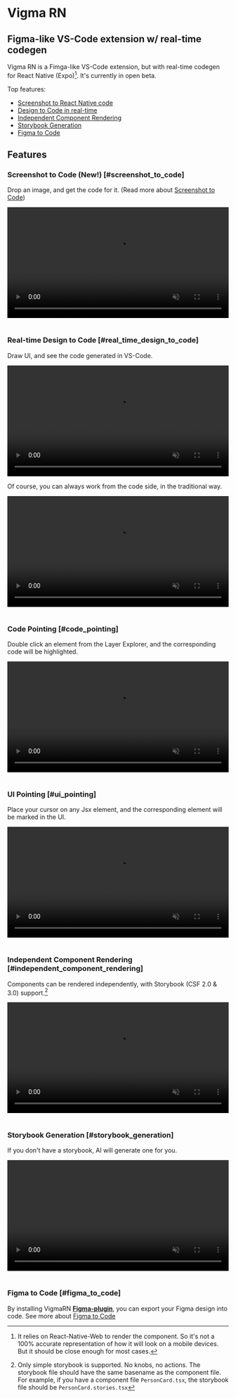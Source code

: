 
# Vigma RN

## Figma-like VS-Code extension w/ real-time codegen

Vigma RN is a Fimga-like VS-Code extension, but with real-time codegen for React Native (Expo)[^1]. It's currently in open beta.

Top features:

- [Screenshot to React Native code](#screenshot_to_code)
- [Design to Code in real-time](#real_time_design_to_code)
- [Independent Component Rendering](#independent_component_rendering)
- [Storybook Generation](#storybook_generation)
- [Figma to Code](#figma_to_code)

## Features

### Screenshot to Code (New!) [#screenshot_to_code]

Drop an image, and get the code for it. (Read more about [Screenshot to Code](/screenshot_to_code))

<video width='100%' controls muted loop>
  <source src='/videos/ScreenshotToCode.webm' type='video/webm' />
</video>
<br />
<br />

### Real-time Design to Code [#real_time_design_to_code]

Draw UI, and see the code generated in VS-Code.

<video width='100%' controls muted loop>
  <source src='/videos/PersonCard.webm' type='video/webm' />
</video>
<br />

Of course, you can always work from the code side, in the traditional way.

<video width='100%' controls muted loop>
  <source src='/videos/CodeToUi.webm' type='video/webm' />
</video>
<br />
<br />

### Code Pointing [#code_pointing]

Double click an element from the Layer Explorer, and the corresponding code will be highlighted.

<video width='100%' controls muted loop>
  <source src='/videos/CodePointing.webm' type='video/webm' />
</video>
<br />
<br />

### UI Pointing [#ui_pointing]

Place your cursor on any Jsx element, and the corresponding element will be marked in the UI.

<video width='100%' controls muted loop>
  <source src='/videos/UiPointing.webm' type='video/webm' />
</video>
<br />
<br />

### Independent Component Rendering [#independent_component_rendering]

Components can be rendered independently, with Storybook (CSF 2.0 & 3.0) support.[^2]

<video width='100%' controls muted loop>
  <source src='/videos/storybookSupport.webm' type='video/webm' />
</video>
<br />
<br />

### Storybook Generation [#storybook_generation]

If you don't have a storybook, AI will generate one for you.

<video width='100%' controls muted loop>
  <source src='/videos/StorybookGeneration.webm' type='video/webm' />
</video>
<br />
<br />

### Figma to Code [#figma_to_code]

By installing VigmaRN [**Figma-plugin**](https://www.figma.com/community/plugin/1260477949715606742/vigma-rn), you can export your Figma design into code. See more about [Figma to Code](/more/figma_to_code)

[^1]: It relies on React-Native-Web to render the component. So it's not a 100% accurate representation of how it will look on a mobile devices. But it should be close enough for most cases.
[^2]: Only simple storybook is supported. No knobs, no actions. The storybook file should have the same basename as the component file. For example, if you have a component file `PersonCard.tsx`, the storybook file should be `PersonCard.stories.tsx`

